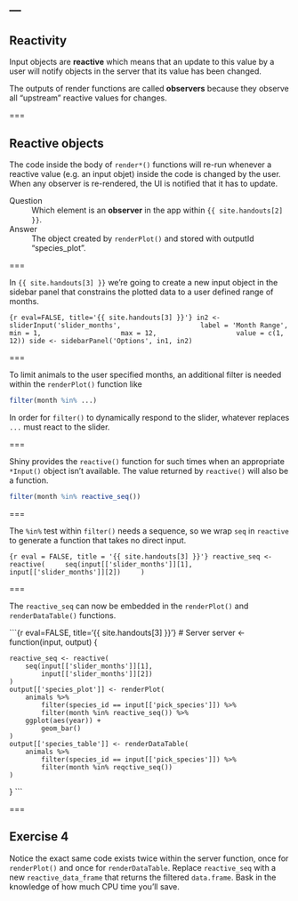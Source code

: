 ---
---

## Reactivity

Input objects are **reactive** which means that an update to this value by a user will notify objects in the server that its value has been changed.

The outputs of render functions are called **observers** because they observe all "upstream" reactive values for changes.

===

## Reactive objects

The code inside the body of `render*()` functions will re-run whenever a reactive value (e.g. an input objet) inside the code is changed by the user. When any observer is re-rendered, the UI is notified that it has to update.

Question
: Which element is an **observer** in the app within `{{ site.handouts[2] }}`.

Answer
: The object created by `renderPlot()` and stored with outputId "species_plot".

===

In `{{ site.handouts[3] }}` we're going to create a new input object in the sidebar panel that constrains the plotted data to a user defined range of months.

```{r eval=FALSE, title='{{ site.handouts[3] }}'}
in2 <- sliderInput('slider_months',
                   label = 'Month Range',
                   min = 1,
                   max = 12,
                   value = c(1, 12))
side <- sidebarPanel('Options', in1, in2)									    
```

===

To limit animals to the user specified months, an additional filter is needed within the `renderPlot()` function like

```r
filter(month %in% ...)
```

In order for `filter()` to dynamically respond to the slider, whatever replaces `...` must react to the slider.

===

Shiny provides the `reactive()` function for such times when an appropriate `*Input()` object isn't available. The value returned by `reactive()` will also be a function.

```r
filter(month %in% reactive_seq())
```

===

The `%in%` test within `filter()` needs a sequence, so we wrap `seq` in `reactive` to generate a function that takes no direct input.

```{r eval = FALSE, title = '{{ site.handouts[3] }}'}
reactive_seq <- reactive(
    seq(input[['slider_months']][1],
        input[['slider_months']][2])
    )
```

===

The `reactive_seq` can now be embedded in the `renderPlot()` and `renderDataTable()` functions.

```{r eval=FALSE, title='{{ site.handouts[3] }}'}
# Server
server <- function(input, output) {

    reactive_seq <- reactive(
        seq(input[['slider_months']][1],
            input[['slider_months']][2])
    )
    output[['species_plot']] <- renderPlot(
        animals %>%
            filter(species_id == input[['pick_species']]) %>%
            filter(month %in% reactive_seq()) %>%
        ggplot(aes(year)) +
            geom_bar()
    )
    output[['species_table']] <- renderDataTable(
        animals %>%
            filter(species_id == input[['pick_species']]) %>%
            filter(month %in% reqctive_seq())
    )
}
```

===

## Exercise 4

Notice the exact same code exists twice within the server function, once for `renderPlot()` and once for `renderDataTable`. Replace `reactive_seq` with a new `reactive_data_frame` that returns the filtered `data.frame`. Bask in the knowledge of how much CPU time you'll save.
